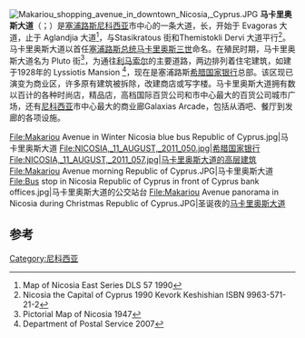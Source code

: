 [[File:Makariou_shopping_avenue_in_downtown_Nicosia,_Cyprus.JPG|thumb]]
'''马卡里奥斯大道'''（{{lang-el|Λεωφόρος Αρχιεπισκόπου Μακαρείου 'Γ}}；{{lang-tr|Makarios Caddesi}}）是[[塞浦路斯|塞浦路斯]][[尼科西亚|尼科西亚]]市中心的一条大道，长{{convert|2|km}}，开始于 Evagoras 大道，止于 Aglandjia 大道<ref>Map of Nicosia East Series DLS 57 1990</ref>，与Stasikratous 街和Themistokli Dervi 大道平行<ref>Nicosia the Capital of Cyprus 1990 Kevork Keshishian ISBN 9963-571-21-2</ref>。马卡里奥斯大道以首任[[塞浦路斯总统|塞浦路斯总统]][[马卡里奥斯三世|马卡里奥斯三世]]命名。在殖民时期，马卡里奥斯大道名为 Pluto 街<ref>Pictorial Map of Nicosia 1947</ref>，为通往[[利马索尔|利马索尔]]的主要道路，两边排列着住宅建筑，如建于1928年的 Lyssiotis Mansion <ref>Department of Postal Service 2007</ref>，现在是塞浦路斯[[希腊国家银行|希腊国家银行]]总部。该区现已演变为商业区，许多原有建筑被拆除，改建商店或写字楼。马卡里奥斯大道拥有数以百计的各种时尚店，精品店，高档国际百货公司和市中心最大的百货公司城市广场，还有[[尼科西亚|尼科西亚]]市中心最大的商业廊Galaxias Arcade，包括从酒吧、餐厅到发廊的各项设施。

<gallery perrow="6">
File:Makariou Avenue in Winter Nicosia blue bus Republic of Cyprus.jpg|马卡里奥斯大道
File:NICOSIA,_11_AUGUST,_2011_050.jpg|希腊国家银行
File:NICOSIA,_11_AUGUST,_2011_057.jpg|马卡里奥斯大道的高层建筑
File:Makariou Avenue morning Republic of Cyprus.JPG|马卡里奥斯大道
File:Bus stop in Nicosia Republic of Cyprus in front of Cyprus bank offices.jpg|马卡里奥斯大道的公交站台
File:Makariou Avenue panorama in Nicosia during Christmas Republic of Cyprus.JPG|圣诞夜的[[马卡里奥斯大道|马卡里奥斯大道]]
</gallery>

==参考==
{{Reflist|2}}
[[Category:尼科西亚|Category:尼科西亚]]